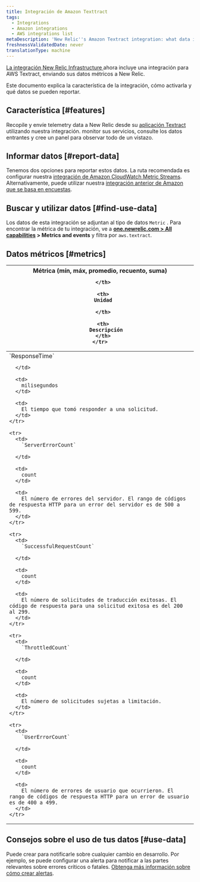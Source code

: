```yaml
---
title: Integración de Amazon Texttract
tags:
  - Integrations
  - Amazon integrations
  - AWS integrations list
metaDescription: 'New Relic''s Amazon Textract integration: what data it reports, and how to enable it.'
freshnessValidatedDate: never
translationType: machine
---
```


[La integración New Relic Infrastructure ](/docs/infrastructure/integrations-getting-started/getting-started/introduction-infrastructure-integrations)ahora incluye una integración para AWS Textract, enviando sus datos métricos a New Relic.

Este documento explica la característica de la integración, cómo activarla y qué datos se pueden reportar.

## Característica [#features]

Recopile y envíe telemetry data a New Relic desde su [aplicación Textract](https://aws.amazon.com/textract/) utilizando nuestra integración. monitor sus servicios, consulte los datos entrantes y cree un panel para observar todo de un vistazo.

## Informar datos [#report-data]

Tenemos dos opciones para reportar estos datos. La ruta recomendada es configurar nuestra [integración de Amazon CloudWatch Metric Streams](/docs/infrastructure/amazon-integrations/connect/aws-metric-stream). Alternativamente, puede utilizar nuestra [integración anterior de Amazon que se basa en encuestas](/docs/infrastructure/infrastructure-integrations/cloud-integrations/configure-polling-frequency-data-collection-cloud-integrations).

## Buscar y utilizar datos [#find-use-data]

Los datos de esta integración se adjuntan al tipo de datos `Metric` . Para encontrar la métrica de tu integración, ve a <DoNotTranslate>**[one.newrelic.com > All capabilities](https://one.newrelic.com/all-capabilities) > Metrics and events**</DoNotTranslate> y filtra por `aws.textract`.

## Datos métricos [#metrics]

<table>
  <thead>
    <tr>
      <th style={{ width: "200px" }}>
        Métrica (mín, máx, promedio, recuento, suma)  

      </th>

      <th>
        Unidad  

      </th>

      <th>
        Descripción
      </th>
    </tr>
  </thead>

  <tbody>
    <tr>
      <td>
        `ResponseTime`  

      </td>

      <td>
        milisegundos
      </td>

      <td>
        El tiempo que tomó responder a una solicitud.
      </td>
    </tr>

    <tr>
      <td>
        `ServerErrorCount`  

      </td>

      <td>
        count
      </td>

      <td>
        El número de errores del servidor. El rango de códigos de respuesta HTTP para un error del servidor es de 500 a 599.
      </td>
    </tr>

    <tr>
      <td>
        `SuccessfulRequestCount`  

      </td>

      <td>
        count
      </td>

      <td>
        El número de solicitudes de traducción exitosas. El código de respuesta para una solicitud exitosa es del 200 al 299.
      </td>
    </tr>

    <tr>
      <td>
        `ThrottledCount`  

      </td>

      <td>
        count
      </td>

      <td>
        El número de solicitudes sujetas a limitación.
      </td>
    </tr>

    <tr>
      <td>
        `UserErrorCount`  

      </td>

      <td>
        count
      </td>

      <td>
        El número de errores de usuario que ocurrieron. El rango de códigos de respuesta HTTP para un error de usuario es de 400 a 499.
      </td>
    </tr>
  </tbody>
</table>

## Consejos sobre el uso de tus datos [#use-data]

Puede crear <InlinePopover type="alerts"/>para notificarle sobre cualquier cambio en desarrollo. Por ejemplo, se puede configurar una alerta para notificar a las partes relevantes sobre errores críticos o fatales. [Obtenga más información sobre cómo crear alertas](/docs/alerts-applied-intelligence/new-relic-alerts/learn-alerts/introduction-alerts).